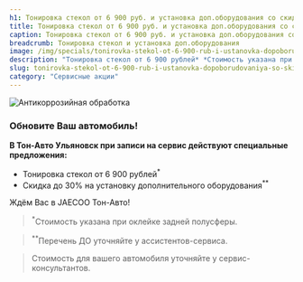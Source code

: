 ```yaml
---
h1: Тонировка стекол от 6 900 руб. и установка доп.оборудования со скидкой 30%!
title: Тонировка стекол от 6 900 руб. и установка доп.оборудования со скидкой 30%
caption: Тонировка стекол от 6 900 руб. и установка доп.оборудования со скидкой 30%
breadcrumb: Тонировка стекол и установка доп.оборудования
image: /img/specials/tonirovka-stekol-ot-6-900-rub-i-ustanovka-dopoborudovaniya-so-skidkoy-30/thumb.webp
description: "Тонировка стекол от 6 900 рублей* *Стоимость указана при оклейке задней полусферы. Скидка до 30% на установку дополнительного оборудования"
slug: tonirovka-stekol-ot-6-900-rub-i-ustanovka-dopoborudovaniya-so-skidkoy-30
category: "Сервисные акции"
---
```



<picture>
	<source media="(min-width: 640px)" srcset="/img/specials/tonirovka-stekol-ot-6-900-rub-i-ustanovka-dopoborudovaniya-so-skidkoy-30/banner.webp" />
	<source media="(min-width: 320px)" srcset="/img/specials/tonirovka-stekol-ot-6-900-rub-i-ustanovka-dopoborudovaniya-so-skidkoy-30/thumb.webp" />
	<img src="/img/specials/tonirovka-stekol-ot-6-900-rub-i-ustanovka-dopoborudovaniya-so-skidkoy-30/banner.webp" class="w-full mb-10" alt="Антикоррозийная обработка" />
</picture>

### **Обновите Ваш автомобиль!**

**В Тон-Авто Ульяновск при записи на сервис действуют специальные предложения:**

- Тонировка стекол от 6 900 рублей<sup>*</sup>
- Скидка до 30% на установку дополнительного оборудования<sup>**</sup>

Ждём Вас в JAECOO Тон-Авто!

> <sup>*</sup>Стоимость указана при оклейке задней полусферы.

> <sup>**</sup>Перечень ДО уточняйте у ассистентов-сервиса.

> Стоимость для вашего автомобиля уточняйте у сервис-консультантов.

<SpecialSalonsInfo dataFormName="Узнать подробнее. Тонировка стекол и установка доп.оборудования" />

